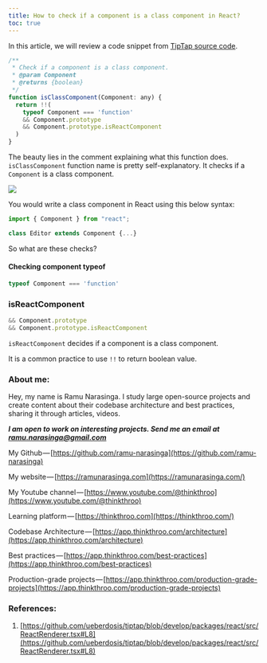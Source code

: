 ```yaml
---
title: How to check if a component is a class component in React?
toc: true
---
```


In this article, we will review a code snippet from [TipTap source code](https://github.com/ueberdosis/tiptap/blob/develop/packages/react/src/ReactRenderer.tsx#L8).

```js
/**
 * Check if a component is a class component.
 * @param Component
 * @returns {boolean}
 */
function isClassComponent(Component: any) {
  return !!(
    typeof Component === 'function'
    && Component.prototype
    && Component.prototype.isReactComponent
  )
}
```

The beauty lies in the comment explaining what this function does. `isClassComponent` function name is pretty self-explanatory. It checks if a `Component` is a class component.

![](https://cdn-images-1.medium.com/max/1600/1*j9UVR_srq9Zu8KrhWw2IXw.png)

You would write a class component in React using this below syntax:

```js
import { Component } from "react";

class Editor extends Component {...}
```

So what are these checks?

#### Checking component typeof

```js
typeof Component === 'function'
```

### isReactComponent

```js
&& Component.prototype
&& Component.prototype.isReactComponent
```

`isReactComponent` decides if a component is a class component.

It is a common practice to use `!!` to return boolean value.

### About me:

Hey, my name is Ramu Narasinga. I study large open-source projects and create content about their codebase architecture and best practices, sharing it through articles, videos.

***I am open to work on interesting projects. Send me an email at ramu.narasinga@gmail.com***

My Github — [https://github.com/ramu-narasinga](https://github.com/ramu-narasinga)

My website — [https://ramunarasinga.com](https://ramunarasinga.com/)

My Youtube channel — [https://www.youtube.com/@thinkthroo](https://www.youtube.com/@thinkthroo)

Learning platform — [https://thinkthroo.com](https://thinkthroo.com/)

Codebase Architecture — [https://app.thinkthroo.com/architecture](https://app.thinkthroo.com/architecture)

Best practices — [https://app.thinkthroo.com/best-practices](https://app.thinkthroo.com/best-practices)

Production-grade projects — [https://app.thinkthroo.com/production-grade-projects](https://app.thinkthroo.com/production-grade-projects)

### References:

1. [https://github.com/ueberdosis/tiptap/blob/develop/packages/react/src/ReactRenderer.tsx#L8](https://github.com/ueberdosis/tiptap/blob/develop/packages/react/src/ReactRenderer.tsx#L8)